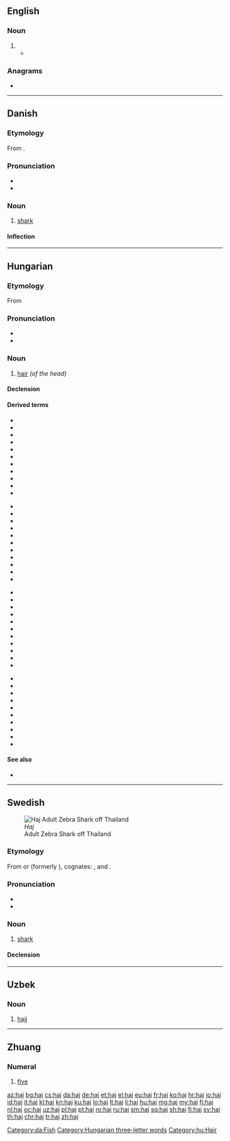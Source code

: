{{also|hajj|háj}}
==English==

===Noun===
{{en-noun|es}}

# {{alternative spelling of|hajj|lang=en}}
#* {{quote-journal|2009|January 15|AAP|Five Australians jailed for entering Papua province|Herald Sun|url=http://www.news.com.au/heraldsun/story/0,21985,24916851-663,00.html
|passage="The defendant has also piloted planes taking '''haj''' pilgrims from Indonesia to Saudi Arabia and Saudi Arabia to Indonesia.}}

===Anagrams===
* {{l|en|Jah}}

----

==Danish==

===Etymology===
From {{etyl|nl|da}} {{m|nl|haai}}.

===Pronunciation===
* {{IPA|/haɪ/|[haɪˀ]|lang=da}}
* {{rhymes|aɪ|lang=da}}

===Noun===
{{da-noun|en|er}}

# [[shark]]

====Inflection====
{{da-noun-infl|en|er}}
[[Category:da:Fish]]

----

==Hungarian==

===Etymology===
From {{etyl|fiu-ugr-pro|hu}} {{m|fiu-ugr-pro|*kajɜ||hair}}

===Pronunciation===
* {{hu-IPA}}
* {{audio|Hu-haj.ogg|Audio|lang=hu}}

===Noun===
{{hu-noun|ak}}

# [[hair]] ''(of the head)''

====Declension====
{{hu-infl-nom|haja|o}}{{hu-pos-atok|haj||ai}}

====Derived terms====
{{top4}}
* {{l|hu|hajápolás}}
* {{l|hu|hajas}}
* {{l|hu|hajadon}}
* {{l|hu|hajadonfőtt}}
* {{l|hu|hajadonfővel}}
* {{l|hu|hajatlan}}
* {{l|hu|hajcsat}}
* {{l|hu|hajcsavaró}}
* {{l|hu|hajdísz}}
* {{l|hu|hajék}}
* {{l|hu|hajfesték}}
{{mid4}}
* {{l|hu|hajfestés}}
* {{l|hu|hajfodor}}
* {{l|hu|hajfonat}}
* {{l|hu|hajfürt}}
* {{l|hu|hajgumi}}
* {{l|hu|hajgyógyászat}}
* {{l|hu|hajgyökér}}
* {{l|hu|hajgyökérfájás}}
* {{l|hu|hajhagyma}}
* {{l|hu|hajhab}}
* {{l|hu|hajháló}}
{{mid4}}
* {{l|hu|hajhullám}}
* {{l|hu|hajhullás}}
* {{l|hu|hajkefe}}
* {{l|hu|hajkenőcs}}
* {{l|hu|hajkorona}}
* {{l|hu|hajlakk}}
* {{l|hu|hajmeresztő}}
* {{l|hu|hajmosás}}
* {{l|hu|hajnyírás}}
* {{l|hu|hajszárító}}
* {{l|hu|hajszalag}}
{{mid4}}
* {{l|hu|hajszál}}
* {{l|hu|hajszín}}
* {{l|hu|hajtincs}}
* {{l|hu|hajtű}}
* {{l|hu|hajú}}
* {{l|hu|hajvágás}}
* {{l|hu|hajviselet}}
* {{l|hu|hajvonal}}
* {{l|hu|hajzselé}}
* {{l|hu|kefehaj}}
{{bottom}}

====See also====
* {{l|hu|szőr}}

[[Category:Hungarian three-letter words]]
[[Category:hu:Hair]]

----

==Swedish==
[[Image:Stegostoma fasciatum thailand.jpg|thumb|''Haj''<br>Adult Zebra Shark off Thailand]]

===Etymology===
From {{etyl|nl|sv}} {{m|nl|haai}} or {{etyl|vls|sv}} {{m|vls|haaie}} (formerly {{m|vls|haeye}}), cognates: {{cog|en|haye}}, and {{cog|de|Hai}}.

===Pronunciation===
* {{IPA|/ˈhaj/|lang=sv}}
* {{rhymes|aj|lang=sv}}

===Noun===
{{sv-noun|c}}

# [[shark]]

====Declension====
{{sv-infl-noun-c-ar}}

----

==Uzbek==

===Noun===
{{uz-noun}}

# {{lb|uz|Islam}} [[hajj]]

----

==Zhuang==

===Numeral===
{{za-head|numeral|saw=[[㕶]], [[五]]}}

# [[five]]
#: {{ux|za|'''haj''' duz [[bya]]|translation='''five''' fish|inline=1}}

[[az:haj]]
[[bg:haj]]
[[cs:haj]]
[[da:haj]]
[[de:haj]]
[[et:haj]]
[[el:haj]]
[[eu:haj]]
[[fr:haj]]
[[ko:haj]]
[[hr:haj]]
[[io:haj]]
[[id:haj]]
[[it:haj]]
[[kl:haj]]
[[kn:haj]]
[[ku:haj]]
[[lo:haj]]
[[lt:haj]]
[[li:haj]]
[[hu:haj]]
[[mg:haj]]
[[my:haj]]
[[fj:haj]]
[[nl:haj]]
[[oc:haj]]
[[uz:haj]]
[[pl:haj]]
[[pt:haj]]
[[ro:haj]]
[[ru:haj]]
[[sm:haj]]
[[sq:haj]]
[[sh:haj]]
[[fi:haj]]
[[sv:haj]]
[[th:haj]]
[[chr:haj]]
[[tr:haj]]
[[zh:haj]]